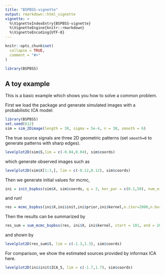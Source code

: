 ```yaml
---
title: "BSPBSS-vignette"
output: rmarkdown::html_vignette
vignette: >
  %\VignetteIndexEntry{BSPBSS-vignette}
  %\VignetteEngine{knitr::rmarkdown}
  %\VignetteEncoding{UTF-8}
---
```


```r
knitr::opts_chunk$set(
  collapse = TRUE,
  comment = "#>"
)
```

```r
library(BSPBSS)
```

## A toy example

This is a basic example which shows you how to solve a common problem.

First we load the package and generate simulated images with a probabilistic ICA model:

```r
library(BSPBSS)
set.seed(612)
sim = sim_2Dimage(length = 30, sigma = 5e-4, n = 30, smooth = 6)
```

The true source signals are three 2D geometric patterns (set `smooth=0` to generate patterns with sharp edges).

```r
levelplot2D(sim$S,lim = c(-0.04,0.04), sim$coords)
```

which generate observed images such as 
```r
levelplot2D(sim$X[1:3,], lim = c(-0.12,0.12), sim$coords)
```

Then we generate initial values for mcmc,
```r
ini = init_bspbss(sim$X, sim$coords, q = 3, ker_par = c(0.1,50), num_eigen = 50)
```

and run!
```r
res = mcmc_bspbss(ini$X,ini$init,ini$prior,ini$kernel,n.iter=2000,n.burn_in=1000,thin=10,show_step=100)
```

Then the results can be summarized by
```r
res_sum = sum_mcmc_bspbss(res, ini$X, ini$kernel, start = 101, end = 200, select_p = 0.5)
```

and shown by 
```r
levelplot2D(res_sum$S, lim = c(-1.3,1.3), sim$coords)
```

For comparison, we show the estimated sources provided by informax ICA here.
```r
levelplot2D(ini$init$ICA_S, lim = c(-1.7,1.7), sim$coords)
```



